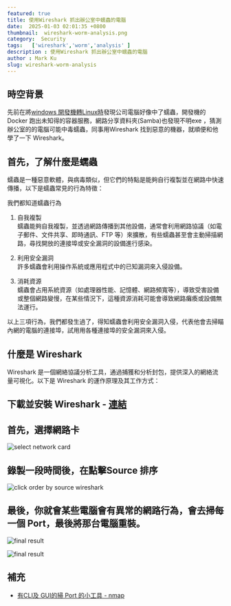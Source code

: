 ```yaml
---
featured: true
title: 使用Wireshark 抓出辦公室中蠕蟲的電腦
date:  2025-01-03 02:01:35 +0800
thumbnail:  wireshark-worm-analysis.png
category:  Security  
tags:   ['wireshark','worm','analysis' ]
description : 使用Wireshark 抓出辦公室中蠕蟲的電腦
author : Mark Ku
slug: wireshark-worm-analysis
---
```

## 時空背景
先前在將[windows 開發機轉Linux時](https://blog.markkulab.net/migrate-windows-to-linux-development-environment/)發現公司電腦好像中了蠕蟲，開發機的Docker 跑出未知得的容器服務，網路分享資料夾(Samba)也發現不明exe ，猜測辦公室的的電腦可能中毒蠕蟲，同事用Wireshark 找到惡意的機器，就順便和他學了一下 Wireshark。

## 首先，了解什麼是蠕蟲 
蠕蟲是一種惡意軟體，與病毒類似，但它們的特點是能夠自行複製並在網路中快速傳播，以下是蠕蟲常見的行為特徵：

我們都知道蠕蟲行為 

1. 自我複製  
蠕蟲能夠自我複製，並透過網路傳播到其他設備，通常會利用網路協議（如電子郵件、文件共享、即時通訊、FTP 等）來擴散，有些蠕蟲甚至會主動掃描網路，尋找開放的連接埠或安全漏洞的設備進行感染。  

2. 利用安全漏洞  
許多蠕蟲會利用操作系統或應用程式中的已知漏洞來入侵設備。  

3. 消耗資源  
蠕蟲會占用系統資源（如處理器性能、記憶體、網路頻寬等），導致受害設備或整個網路變慢，在某些情況下，這種資源消耗可能會導致網路癱瘓或設備無法運行。  

 以上三項行為，我們都發生過了，得知蠕蟲會利用安全漏洞入侵，代表他會去掃瞄內網的電腦的連接埠，試用用各種連接埠的安全漏洞來入侵。

## 什麼是 Wireshark
Wireshark 是一個網絡協議分析工具，通過捕獲和分析封包，提供深入的網絡流量可視化。以下是 Wireshark 的運作原理及其工作方式：

## 下載並安裝 Wireshark - [連結](https://www.wireshark.org/#downloadLink)

## 首先，選擇網路卡
![select network card](select-network-card.png)

## 錄製一段時間後，在點擊Source 排序
![click order by source wireshark](click-order-by-source-wireshark.png)

## 最後，你就會某些電腦會有異常的網路行為，會去掃每一個 Port，最後將那台電腦重裝。
![final result](final-result.png)

![final result](final-result-2.png)

## 補充
* [有CLI及 GUI的掃 Port 的小工具 - nmap](https://nmap.org/download#windows)

